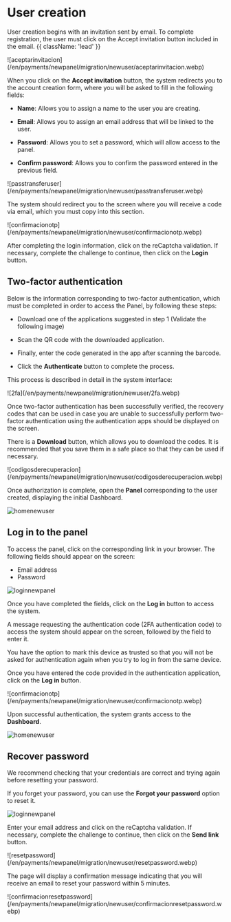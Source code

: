 

# User creation

User creation begins with an invitation sent by email. To complete registration, the user must click on the Accept invitation button included in the email.  {{ className: 'lead' }}

<CenteredContainer>
   ![aceptarinvitacion](/en/payments/newpanel/migration/newuser/aceptarinvitacion.webp)
</CenteredContainer>

When you click on the **Accept invitation** button, the system redirects you to the account creation form, where you will be asked to fill in the following fields:

- **Name**: Allows you to assign a name to the user you are creating.

- **Email**: Allows you to assign an email address that will be linked to the user. 

- **Password**: Allows you to set a password, which will allow access to the panel.

- **Confirm password**: Allows you to confirm the password entered in the previous field.

<CenteredContainer>
![passtransferuser](/en/payments/newpanel/migration/newuser/passtransferuser.webp)
</CenteredContainer>

The system should redirect you to the screen where you will receive a code via email, which you must copy into this section.

<CenteredContainer>
![confirmacionotp](/en/payments/newpanel/migration/newuser/confirmacionotp.webp)
</CenteredContainer>

After completing the login information, click on the reCaptcha validation. If necessary, complete the challenge to continue, then click on the **Login** button.  

## Two-factor authentication

Below is the information corresponding to two-factor authentication, which must be completed in order to access the Panel, by following these steps:

- Download one of the applications suggested in step 1 (Validate the following image)

- Scan the QR code with the downloaded application. 

- Finally, enter the code generated in the app after scanning the barcode.

- Click the **Authenticate** button to complete the process.

This process is described in detail in the system interface:

<CenteredContainer>
![2fa](/en/payments/newpanel/migration/newuser/2fa.webp)
</CenteredContainer>

Once two-factor authentication has been successfully verified, the recovery codes that can be used in case you are unable to successfully perform two-factor authentication using the authentication apps should be displayed on the screen.  

There is a **Download** button, which allows you to download the codes. It is recommended that you save them in a safe place so that they can be used if necessary.   

<CenteredContainer>
![codigosderecuperacion](/en/payments/newpanel/migration/newuser/codigosderecuperacion.webp)
</CenteredContainer>

Once authorization is complete, open the **Panel** corresponding to the user created, displaying the initial Dashboard.  

![homenewuser](/en/payments/newpanel/migration/newuser/homenewuser.webp)

## Log in to the panel

To access the panel, click on the corresponding link in your browser. The following fields should appear on the screen:
- Email address
- Password

![loginnewpanel](/en/payments/newpanel/migration/newuser/loginnewpanel.webp)

Once you have completed the fields, click on the **Log in** button to access the system.  

A message requesting the authentication code (2FA authentication code) to access the system should appear on the screen, followed by the field to enter it.  

You have the option to mark this device as trusted so that you will not be asked for authentication again when you try to log in from the same device.  

Once you have entered the code provided in the authentication application, click on the **Log in** button. 

<CenteredContainer>
![confirmacionotp](/en/payments/newpanel/migration/newuser/confirmacionotp.webp)
</CenteredContainer>

Upon successful authentication, the system grants access to the **Dashboard**. 

![homenewuser](/en/payments/newpanel/migration/newuser/homenewuser.webp)

## Recover password

<Note type="error"> We recommend checking that your credentials are correct and trying again before resetting your password. </Note>

If you forget your password, you can use the **Forgot your password** option to reset it.

![loginnewpanel](/en/payments/newpanel/migration/newuser/loginnewpanel.webp)

Enter your email address and click on the reCaptcha validation. If necessary, complete the challenge to continue, then click on the **Send link** button. 

<CenteredContainer>
![resetpassword](/en/payments/newpanel/migration/newuser/resetpassword.webp)
</CenteredContainer>

The page will display a confirmation message indicating that you will receive an email to reset your password within 5 minutes.

<CenteredContainer>
![confirmacionresetpassword](/en/payments/newpanel/migration/newuser/confirmacionresetpassword.webp)
</CenteredContainer>
